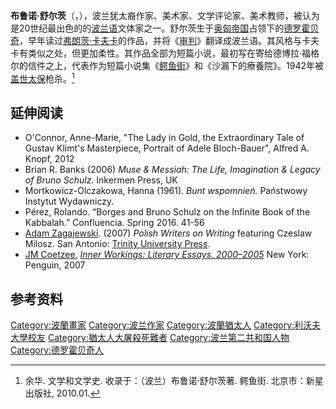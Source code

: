 {{Infobox Biography
| subject_name = 布鲁诺·舒尔茨
| image_name = Bruno Schulz, portrait.jpg
| image_size = 
| image_caption = 布鲁诺·舒尔茨
| date_of_birth = {{birth date|1892|7|12|mf=y}}
| place_of_birth = [[德羅霍貝奇|德羅霍貝奇]]
| date_of_death = {{death date and age|1942|11|19|1892|7|12|mf=y}}
| place_of_death = [[德羅霍貝奇|德羅霍貝奇]]
| occupation = [[小說家|小說家]]
| notable_works = 《沙漏做招牌的疗养院》《鳄鱼街》
}}

'''布鲁诺·舒尔茨'''（{{lang-pl|Bruno Schulz}}，{{bd|1892年|7月12日|1942年|11月19日}}），波兰犹太裔作家、美术家、文学评论家、美术教师，被认为是20世纪最出色的的[[波兰语|波兰语]]文体家之一。舒尔茨生于[[奥匈帝国|奥匈帝国]]占领下的[[德罗霍贝奇|德罗霍贝奇]]，早年读过[[弗朗茨·卡夫卡|弗朗茨·卡夫卡]]的作品，并将《[[审判_(长篇小说)|审判]]》翻译成波兰语。其风格与卡夫卡有类似之处，但更加柔性。其作品全部为短篇小说，最初写在寄给德博拉·福格尔的信件之上，代表作为短篇小说集《[[鳄鱼街|鳄鱼街]]》和《沙漏下的療養院》。1942年被[[盖世太保|盖世太保]]枪杀。<ref>余华. 文学和文学史. 收录于：（波兰）布鲁诺·舒尔茨著. 鳄鱼街. 北京市：新星出版社, 2010.01.</ref>

==延伸阅读==
* O'Connor, Anne-Marie, "The Lady in Gold, the Extraordinary Tale of Gustav Klimt's Masterpiece, Portrait of Adele Bloch-Bauer", Alfred A. Knopf, 2012
*Brian R. Banks (2006) ''Muse & Messiah: The Life, Imagination & Legacy of Bruno Schulz''. Inkermen Press, UK
* Mortkowicz-Olczakowa, Hanna (1961). ''Bunt wspomnień.'' Państwowy Instytut Wydawniczy.
*Pérez, Rolando. “Borges and Bruno Schulz on the Infinite Book of the Kabbalah.” Confluencia. Spring 2016. 41-56
*[[Adam_Zagajewski|Adam Zagajewski]]. (2007) ''Polish Writers on Writing'' featuring Czeslaw Milosz. San Antonio: [[Trinity_University_(Texas)#Trinity_University_Press|Trinity University Press]].
*[[JM_Coetzee|JM Coetzee]], ''[[Inner_Workings:_Literary_Essays,_2000–2005|Inner Workings: Literary Essays, 2000–2005]]'' New York: Penguin, 2007

==参考资料==
{{reflist}}

{{Authority control}}
{{DEFAULTSORT:Schulz, Bruno}}
[[Category:波蘭畫家|Category:波蘭畫家]]
[[Category:波兰作家|Category:波兰作家]]
[[Category:波蘭猶太人|Category:波蘭猶太人]]
[[Category:利沃夫大學校友|Category:利沃夫大學校友]]
[[Category:猶太人大屠殺死難者|Category:猶太人大屠殺死難者]]
[[Category:波兰第二共和国人物|Category:波兰第二共和国人物]]
[[Category:德罗霍贝奇人|Category:德罗霍贝奇人]]